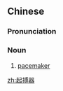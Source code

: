 ==Chinese==
{{zh-forms}}

===Pronunciation===
{{zh-pron
|m=qǐbóqì
|c=hei2 bok3 hei3
|cat=n
}}

===Noun===
{{zh-noun}}

# [[pacemaker]] {{gloss|medical instrument}}

[[zh:起搏器]]